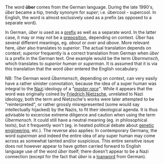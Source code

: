The word '''über''' comes from the German language. During the late 1990's, ''über'' became a hip, trendy synonym for ''super''; i.e. übercool - supercool. In English, the word is almost exclusively used as a prefix (as opposed to a separate word).

In German, ''über'' is used as a [[prefix]] as well as a separate word. In the latter case, it may or may not be a [[preposition]], depending on context. ''Über'' has several different meanings, eg. ''about'' or ''over'' and ''above''. More relevant here, ''über'' also translates to ''superior''. The actual translation depends on  context; ''superior'' frequently is a correct translation from German when ''über'' is a prefix in the German text. One example would be the term ''Übermensch'', which translates to ''superior human'' or ''superman''. It is assumed that it is via this translation that the word ''über'' entered the English vocabulary.

NB: The German word ''Übermensch'', depending on context, can very easily have a rather sinister connotation, because the idea of a super human was integral to the [[Nazi]] ideology of a ''"[[master race]]"''. While it appears that the word was originally coined by [[Wikipedia:Friedrich Nietzsche|Friedrich Nietzsche]], unrelated to Nazi ideology, both the term and Nietzsche's works were later attempted to be "reinterpreted", or rather grossly misrepresented (some would say intellectually hijacked) by the Nazis, to fit their ideological agenda. It is thus advisable to excercise extreme diligence and caution when using the term ''Übermensch''. It could still have a neutral meaning (eg. in philosophical texts), but it frequently won't (eg. in heated political debate about [[genetic engineering]], etc.). The reverse also applies: In contemporary Germany, the word ''superman'' and indeed the entire idea of any super human may come across as somewhat tainted and/or suspicious. This entire sensitive issue does not however appear to have gotten carried forward to English language use of the word ''über'' itself; there doesn't appear to be a Nazi connection (except for the fact that ''über'' is a [[loanword]] from German).